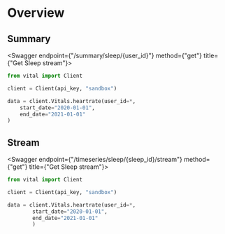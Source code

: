 
# Overview

## Summary

<Swagger endpoint={"/summary/sleep/{user_id}"} method={"get"} title={"Get Sleep stream"}>

```python
from vital import Client

client = Client(api_key, "sandbox")

data = client.Vitals.heartrate(user_id=*,
    start_date="2020-01-01",
    end_date="2021-01-01"
)
```

</Swagger>

## Stream

<Swagger endpoint={"/timeseries/sleep/{sleep_id}/stream"} method={"get"} title={"Get Sleep stream"}>

```python
from vital import Client

client = Client(api_key, "sandbox")

data = client.Vitals.heartrate(user_id=*,
        start_date="2020-01-01",
        end_date="2021-01-01"
        )
```

</Swagger>
